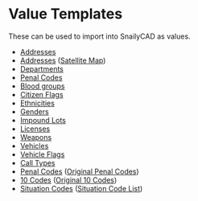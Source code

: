 # Value Templates

These can be used to import into SnailyCAD as values.

- <a download href="https://cad-docs.caspertheghost.me/templates/address.json">Addresses</a>
- <a download href="https://cad-docs.caspertheghost.me/templates/address-satmap.json">Addresses</a> (<a target="_blank" href="https://forum.cfx.re/t/release-free-high-resolution-satellite-map-with-custom-postals/2503527">Satellite Map</a>)
- <a download href="https://cad-docs.caspertheghost.me/templates/departments.json">Departments</a>
- <a download href="https://cad-docs.caspertheghost.me/templates/peanl-code.json">Penal Codes</a>
- <a download href="https://cad-docs.caspertheghost.me/templates/blood-group.json">Blood groups</a>
- <a download href="https://cad-docs.caspertheghost.me/templates/citizen-flag.json">Citizen Flags</a>
- <a download href="https://cad-docs.caspertheghost.me/templates/ethnicity.json">Ethnicities</a>
- <a download href="https://cad-docs.caspertheghost.me/templates/gender.json">Genders</a>
- <a download href="https://cad-docs.caspertheghost.me/templates/impound-lot.json">Impound Lots</a>
- <a download href="https://cad-docs.caspertheghost.me/templates/license.json">Licenses</a>
- <a download href="https://cad-docs.caspertheghost.me/templates/weapon.json">Weapons</a>
- <a download href="https://cad-docs.caspertheghost.me/templates/vehicle.json">Vehicles</a>
- <a download href="https://cad-docs.caspertheghost.me/templates/vehicle-flag.json">Vehicle Flags</a>
- <a download href="https://cad-docs.caspertheghost.me/templates/call-type.json">Call Types</a>
- <a download href="https://cad-docs.caspertheghost.me/templates/penal-code.json">Penal Codes</a> (<a target="_blank" href="https://docs.google.com/document/d/15gVSqmndVSym2fukgF1xykHkQ2-Q-J8jRGFbig2E64s/edit?usp=sharing">Original Penal Codes</a>)
- <a download href="https://cad-docs.caspertheghost.me/templates/10-codes.json">10 Codes</a> (<a target="_blank" href="https://rppatrols.weebly.com/dojrp-codes.html">Original 10 Codes</a>)
- <a download href="https://cad-docs.caspertheghost.me/templates/situation-codes.json">Situation Codes</a> (<a target="_blank" href="https://docs.google.com/document/d/1dAsuiTaPIJgA40KYvy1t_iUS7di1ZYBYtuR6_wka5E8/edit?usp=sharing">Situation Code List</a>)